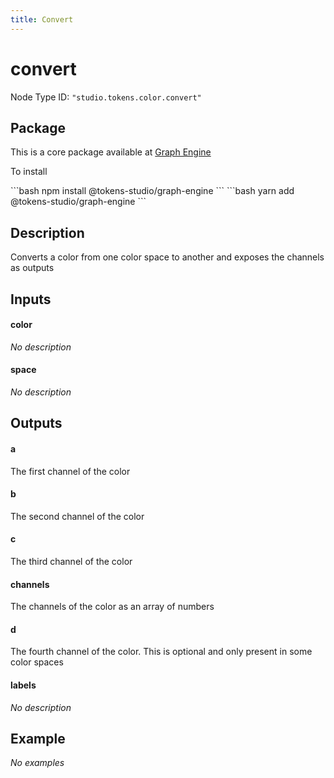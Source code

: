 ```yaml
---
title: Convert
---
```



# convert

Node Type ID: `"studio.tokens.color.convert"`

## Package 

This is a core package available at [Graph Engine](https://www.npmjs.com/package/@tokens-studio/graph-engine)

To install 

<Tabs>
  <TabItem value="npm" label="NPM" default>
```bash
npm install @tokens-studio/graph-engine
```
  </TabItem>
  <TabItem value="yarn" label="Yarn">
```bash
yarn add @tokens-studio/graph-engine
```
  </TabItem>
</Tabs>



## Description
Converts a color from one color space to another and exposes the channels as outputs

## Inputs


#### color

*No description*




#### space

*No description*




## Outputs


#### a

The first channel of the color




#### b

The second channel of the color




#### c

The third channel of the color




#### channels

The channels of the color as an array of numbers




#### d

The fourth channel of the color. This is optional and only present in some color spaces




#### labels

*No description*





## Example

*No examples*

